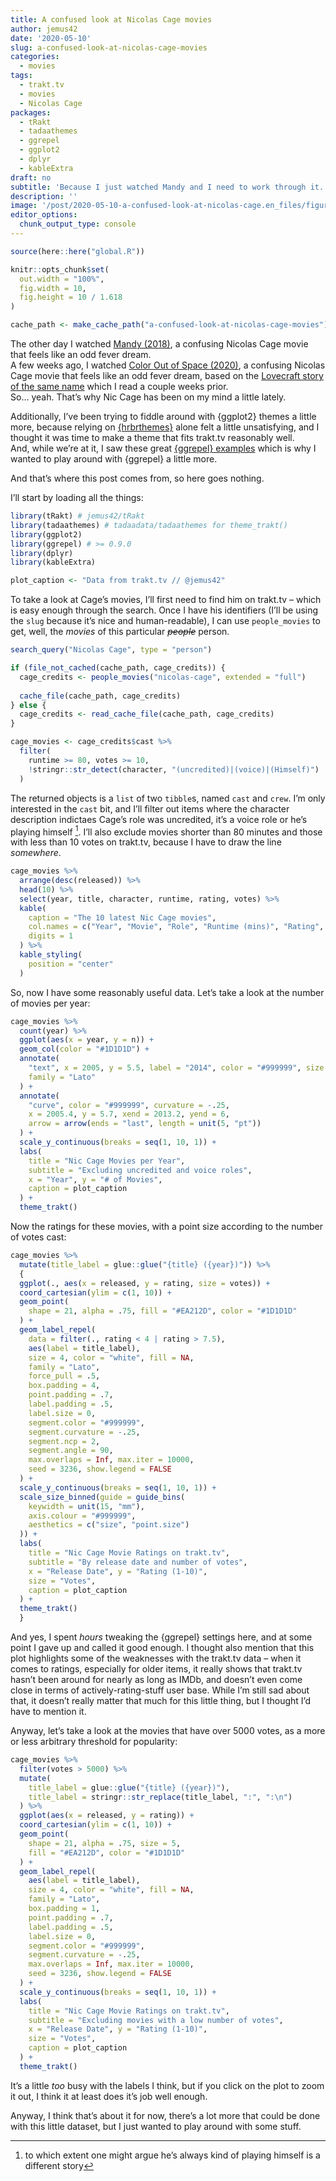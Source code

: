 ```yaml
---
title: A confused look at Nicolas Cage movies
author: jemus42
date: '2020-05-10'
slug: a-confused-look-at-nicolas-cage-movies
categories:
  - movies
tags:
  - trakt.tv
  - movies
  - Nicolas Cage
packages:
  - tRakt
  - tadaathemes
  - ggrepel
  - ggplot2
  - dplyr
  - kableExtra
draft: no
subtitle: 'Because I just watched Mandy and I need to work through it.'
description: ''
image: '/post/2020-05-10-a-confused-look-at-nicolas-cage.en_files/figure-html/movies-ratings-1.png'
editor_options:
  chunk_output_type: console
---
```


```r
source(here::here("global.R"))

knitr::opts_chunk$set(
  out.width = "100%",
  fig.width = 10,
  fig.height = 10 / 1.618
)

cache_path <- make_cache_path("a-confused-look-at-nicolas-cage-movies")

```

The other day I watched [Mandy (2018)](https://trakt.tv/movies/mandy-2018), a confusing Nicolas Cage movie that feels like an odd fever dream.  
A few weeks ago, I watched [Color Out of Space (2020)](https://trakt.tv/movies/color-out-of-space-2020), a confusing Nicolas Cage movie that feels like an odd fever dream, based on the [Lovecraft story of the same name](http://www.hplovecraft.com/writings/texts/fiction/cs.aspx) which I read a couple weeks prior.  
So... yeah. That's why Nic Cage has been on my mind a little lately.

Additionally, I've been trying to fiddle around with {ggplot2} themes a little more, because relying on [{hrbrthemes}](https://hrbrmstr.github.io/hrbrthemes/index.html) alone felt a little unsatisfying, and I thought it was time to make a theme that fits trakt.tv reasonably well.  
And, while we're at it, I saw these great [{ggrepel} examples](https://ggrepel.slowkow.com/articles/examples.html#aesthetics-1) which is why I wanted to play around with {ggrepel} a little more.  

And that's where this post comes from, so here goes nothing.  

I'll start by loading all the things:

```r
library(tRakt) # jemus42/tRakt
library(tadaathemes) # tadaadata/tadaathemes for theme_trakt()
library(ggplot2)
library(ggrepel) # >= 0.9.0
library(dplyr)
library(kableExtra)

plot_caption <- "Data from trakt.tv // @jemus42"
```

To take a look at Cage's movies, I'll first need to find him on trakt.tv – which is easy enough through the search. Once I have his identifiers (I'll be using the `slug` because it's nice and human-readable), I can use `people_movies` to get, well, the *movies* of this particular ~~*people*~~ person.  

```r
search_query("Nicolas Cage", type = "person")

if (file_not_cached(cache_path, cage_credits)) {
  cage_credits <- people_movies("nicolas-cage", extended = "full")
  
  cache_file(cache_path, cage_credits)
} else {
  cage_credits <- read_cache_file(cache_path, cage_credits)
}

cage_movies <- cage_credits$cast %>% 
  filter(
    runtime >= 80, votes >= 10,
    !stringr::str_detect(character, "(uncredited)|(voice)|(Himself)")
  )
```

The returned objects is a `list` of two `tibble`s, named `cast` and `crew`. I'm only interested in the `cast` bit, and I'll filter out items where the character description indictaes Cage's role was uncredited, it's a voice role or he's playing himself [^himself]. I'll also exclude movies shorter than 80 minutes and those with less than 10 votes on trakt.tv, because I have to draw the line *somewhere*.

[^himself]: to which extent one might argue he's always kind of playing himself is a different story

```r
cage_movies %>%
  arrange(desc(released)) %>%
  head(10) %>%
  select(year, title, character, runtime, rating, votes) %>%
  kable(
    caption = "The 10 latest Nic Cage movies",
    col.names = c("Year", "Movie", "Role", "Runtime (mins)", "Rating", "Votes"),
    digits = 1
  ) %>%
  kable_styling(
    position = "center"
  )
```

So, now I have some reasonably useful data. Let's take a look at the number of movies per year:

```r
cage_movies %>%
  count(year) %>%
  ggplot(aes(x = year, y = n)) +
  geom_col(color = "#1D1D1D") +
  annotate(
    "text", x = 2005, y = 5.5, label = "2014", color = "#999999", size = 5,
    family = "Lato"
  ) +
  annotate(
    "curve", color = "#999999", curvature = -.25,
    x = 2005.4, y = 5.7, xend = 2013.2, yend = 6,
    arrow = arrow(ends = "last", length = unit(5, "pt"))
  ) +
  scale_y_continuous(breaks = seq(1, 10, 1)) +
  labs(
    title = "Nic Cage Movies per Year",
    subtitle = "Excluding uncredited and voice roles",
    x = "Year", y = "# of Movies",
    caption = plot_caption
  ) +
  theme_trakt()
```

Now the ratings for these movies, with a point size according to the number of votes cast:

```r
cage_movies %>%
  mutate(title_label = glue::glue("{title} ({year})")) %>%
  {
  ggplot(., aes(x = released, y = rating, size = votes)) +
  coord_cartesian(ylim = c(1, 10)) +
  geom_point(
    shape = 21, alpha = .75, fill = "#EA212D", color = "#1D1D1D"
  ) +
  geom_label_repel(
    data = filter(., rating < 4 | rating > 7.5),
    aes(label = title_label), 
    size = 4, color = "white", fill = NA,
    family = "Lato",
    force_pull = .5,
    box.padding = 4,
    point.padding = .7,
    label.padding = .5,
    label.size = 0,
    segment.color = "#999999",
    segment.curvature = -.25,
    segment.ncp = 2,
    segment.angle = 90,
    max.overlaps = Inf, max.iter = 10000,
    seed = 3236, show.legend = FALSE
  ) +
  scale_y_continuous(breaks = seq(1, 10, 1)) +
  scale_size_binned(guide = guide_bins(
    keywidth = unit(15, "mm"),
    axis.colour = "#999999",
    aesthetics = c("size", "point.size")
  )) +
  labs(
    title = "Nic Cage Movie Ratings on trakt.tv",
    subtitle = "By release date and number of votes",
    x = "Release Date", y = "Rating (1-10)",
    size = "Votes",
    caption = plot_caption
  ) +
  theme_trakt()
  }
```

And yes, I spent *hours* tweaking the {ggrepel} settings here, and at some point I gave up and called it good enough. I thought also mention that this plot highlights some of the weaknesses with the trakt.tv data – when it comes to ratings, especially for older items, it really shows that trakt.tv hasn't been around for nearly as long as IMDb, and doesn't even come close in terms of actively-rating-stuff user base. While I'm still sad about that, it doesn't really matter that much for this little thing, but I thought I'd have to mention it.  

Anyway, let's take a look at the movies that have over 5000 votes, as a more or less arbitrary threshold for popularity:

```r
cage_movies %>%
  filter(votes > 5000) %>%
  mutate(
    title_label = glue::glue("{title} ({year})"),
    title_label = stringr::str_replace(title_label, ":", ":\n")
  ) %>%
  ggplot(aes(x = released, y = rating)) +
  coord_cartesian(ylim = c(1, 10)) +
  geom_point(
    shape = 21, alpha = .75, size = 5,
    fill = "#EA212D", color = "#1D1D1D"
  ) +
  geom_label_repel(
    aes(label = title_label), 
    size = 4, color = "white", fill = NA,
    family = "Lato",
    box.padding = 1,
    point.padding = .7,
    label.padding = .5,
    label.size = 0,
    segment.color = "#999999",
    segment.curvature = -.25,
    max.overlaps = Inf, max.iter = 10000,
    seed = 3236, show.legend = FALSE
  ) +
  scale_y_continuous(breaks = seq(1, 10, 1)) +
  labs(
    title = "Nic Cage Movie Ratings on trakt.tv",
    subtitle = "Excluding movies with a low number of votes",
    x = "Release Date", y = "Rating (1-10)",
    size = "Votes",
    caption = plot_caption
  ) +
  theme_trakt()
```

It's a little *too* busy with the labels I think, but if you click on the plot to zoom it out, I think it at least does it's job well enough.

Anyway, I think that's about it for now, there's a lot more that could be done with this little dataset, but I just wanted to play around with some stuff.
